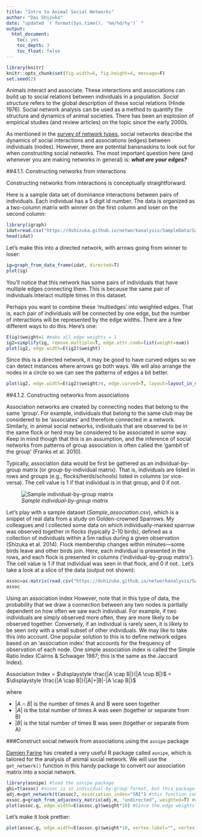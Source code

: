 ```yaml
---
title: "Intro to Animal Social Networks"
author: "Dai Shizuka"
date: "updated `r format(Sys.time(), '%m/%d/%y')` "
output: 
  html_document:
    toc: yes
    toc_depth: 3
    toc_float: false
---
```


```r
library(knitr)
knitr::opts_chunk$set(fig.width=6, fig.height=4, message=F) 
set.seed(2)
```

Animals interact and associate. These interactions and associations can build up to social relations between individuals in a population. *Social structure* refers to the global description of these social relations (Hinde 1976). Social network analysis can be used as a method to quantify the structure and dynamics of animal societies. There has been an explosion of empirical studies (and review articles) on the topic since the early 2000s.

As mentioned in the [survey of network types](04_networktypes.html), social networks describe the dynamics of social interactions and associations (edges) between individuals (nodes). However, there are potential bananaskins to look out for when constructing social networks. The most important question here (and whenever you are making networks in general) is: ***what are your edges?***

##4.1.1. Constructing networks from interactions

Constructing networks from interactions is conceptually straightforward. 

Here is a sample data set of dominance interactions between pairs of individuals. Each individual has a 5 digit id number. The data is organized as a two-column matrix with winner on the first column and loser on the second column:

```r
library(igraph)
idat=read.csv("https://dshizuka.github.io/networkanalysis/SampleData/Sample_interactions.csv")
head(idat)
```

Let's make this into a directed network, with arrows going from winner to loser:

```r
ig=graph_from_data_frame(idat, directed=T)
plot(ig)
```

You'll notice that this network has some pairs of individuals that have multiple edges connecting them. This is because the same pair of individuals interact multiple times in this dataset. 

Perhaps you want to combine these 'multiedges' into weighted edges. That is, each pair of individuals will be connected by one edge, but the number of interactions will be represented by the edge widths. There are a few different ways to do this. Here's one:

```r
E(ig)$weight=1 #make all edge weights = 1
ig2=simplify(ig, remove.multiple=T, edge.attr.comb=list(weight=sum))
plot(ig2, edge.width=E(ig2)$weight)
```

Since this is a directed network, it may be good to have curved edges so we can detect instances where arrows go both ways. We will also arrange the nodes in a circle so we can see the patterns of edges a bit better.

```r
plot(ig2, edge.width=E(ig2)$weight/4, edge.curved=T, layout=layout_in_circle(ig2))
```


##4.1.2. Constructing networks from associations

Association networks are created by connecting nodes that belong to the same ‘group’. For example, individuals that belong to the same club may be considered to be ‘associates’ and therefore connected in a network. Similarly, in animal social networks, individuals that are observed to be in the same flock or herd may be considered to be associated in some way. Keep in mind though that this is an assumption, and the inference of social networks from patterns of group association is often called the ‘gambit of the group’ (Franks et al. 2010).

Typically, association data would be first be gathered as an individual-by-group matrix (or group-by-individual matrix). That is, individuals are listed in rows and groups (e.g., flocks/herds/schools) listed in columns (or vice-versa). The cell value is 1 if that individual is in that group, and 0 if not.

![*Sample individual-by-group matrix*](https://www.dropbox.com/s/0suulftm2762l41/flocktable1.png?dl=0)

Let’s play with a sample dataset (*Sample_association.csv*), which is a snippet of real data from a study on Golden-crowned Sparrows. My colleagues and I collected some data on which individually-marked sparrow was observed together in flocks (typically 2-10 birds), defined as a collection of individuals within a 5m radius during a given observation (Shizuka et al. 2014). Flock membership changes within minutes—some birds leave and other birds join. Here, each individual is presented in the rows, and each flock is presented in columns (‘individual-by-group matrix’). The cell value is 1 if that individual was seen in that flock, and 0 if not.. Let’s take a look at a slice of the data (output not shown):

```r
assoc=as.matrix(read.csv("https://dshizuka.github.io/networkanalysis/SampleData/Sample_association.csv", header=T, row.names=1))
assoc
```

Using an association index
However, note that in this type of data, the probability that we draw a connection between any two nodes is partially dependent on how often we saw each individual. For example, if two individuals are simply observed more often, they are more likely to be observed together. Conversely, if an individual is rarely seen, it is likely to be seen only with a small subset of other individuals. We may like to take this into account. One popular solution to this is to define network edges based on an 'association index' that accounts for the frequency of observation of each node. One simple association index is called the Simple Ratio Index (Cairns & Schwager 1987; this is the same as the Jaccard Index).


Association Index = $\displaystyle \frac{|A \cap B|}{|A \cup B|}$ = $\displaystyle \frac{|A \cap B|}{|A|+|B|-|A \cap B|}$

where

* $|A \cap B|$ is the number of times A and B were seen together
* $|A|$ is the total number of times A was seen (together or separate from B)
* $|B|$ is the total number of times B was seen (together or separate from A)

###Construct social network from associations using the `asnipe` package

[Damien Farine](http://collectivebehaviour.com/farinelab/) has created a very useful R package called `asnipe`, which is tailored for the analysis of animal social network. We will use the `get_network()` function in this handy package to convert our association matrix into a social network.

```r
library(asnipe) #load the asnipe package
gbi=t(assoc) #assoc is in individual-by-group format, but this package likes group-by-individual, so we will transpose the matrix.
adj.m=get_network(t(assoc), association_index="SRI") #this function converts the association matrix into an adjacency matrix using the Simple Ratio Index.
assoc.g=graph_from_adjacency_matrix(adj.m, "undirected", weighted=T) #create a graph object
plot(assoc.g, edge.width=E(assoc.g)$weight*10) #Since the edge weights are small (values = 0 to 1), let's multiply by 10 for edge widths.
```

Let's make it look prettier:

```r
plot(assoc.g, edge.width=E(assoc.g)$weight*10, vertex.label="", vertex.color="gold", edge.color="cornflowerblue", vertex.frame.color="black")
```


